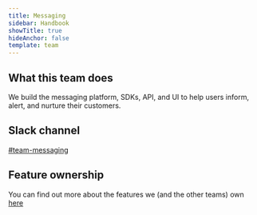 ```yaml
---
title: Messaging
sidebar: Handbook
showTitle: true
hideAnchor: false
template: team
---
```


## What this team does

We build the messaging platform, SDKs, API, and UI to help users inform, alert, and nurture their customers.  

## Slack channel

[#team-messaging](https://posthog.slack.com/messages/team-messaging)

## Feature ownership
You can find out more about the features we (and the other teams) own [here](/handbook/engineering/feature-ownership)